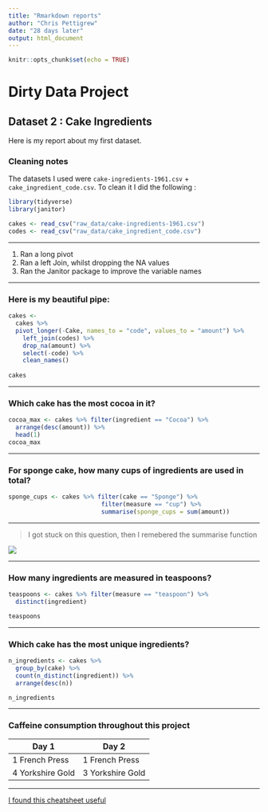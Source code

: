 ```yaml
---
title: "Rmarkdown reports"
author: "Chris Pettigrew"
date: "28 days later"
output: html_document
---
```


```r
knitr::opts_chunk$set(echo = TRUE)
```

# Dirty Data Project

## Dataset 2 : Cake Ingredients

Here is my report about my first dataset. 


### Cleaning notes


The datasets I used were `cake-ingredients-1961.csv` + `cake_ingredient_code.csv`. To clean it I did the following :


```r
library(tidyverse)
library(janitor)
```

```r
cakes <- read_csv("raw_data/cake-ingredients-1961.csv")
codes <- read_csv("raw_data/cake_ingredient_code.csv")
```

***

1. Ran a long pivot
2. Ran a left Join, whilst dropping the NA values
3. Ran the Janitor package to improve the variable names

***

### Here is my beautiful pipe:
```r
cakes <-
  cakes %>%
  pivot_longer(-Cake, names_to = "code", values_to = "amount") %>%
    left_join(codes) %>%
    drop_na(amount) %>%
    select(-code) %>%
    clean_names()
    
cakes

```

***

### Which cake has the most cocoa in it?
```r
cocoa_max <- cakes %>% filter(ingredient == "Cocoa") %>%
  arrange(desc(amount)) %>%
  head(1)
cocoa_max

```

***

### For sponge cake, how many cups of ingredients are used in total?
```r
sponge_cups <- cakes %>% filter(cake == "Sponge") %>%
                          filter(measure == "cup") %>%
                          summarise(sponge_cups = sum(amount))

```

***
> I got stuck on this question, then I remebered the summarise function

![](http://www.reactiongifs.com/r/2013/10/tim-and-eric-mind-blown.gif)

***

### How many ingredients are measured in teaspoons?
```r
teaspoons <- cakes %>% filter(measure == "teaspoon") %>%
  distinct(ingredient)

teaspoons
```

***

### Which cake has the most unique ingredients?
```r

n_ingredients <- cakes %>%
  group_by(cake) %>%
  count(n_distinct(ingredient)) %>%
  arrange(desc(n)) 

n_ingredients
```

***

### Caffeine consumption throughout this project
Day 1 | Day 2
------------- | -------------
1 French Press | 1 French Press
4 Yorkshire Gold | 3 Yorkshire Gold


***

[I found this cheatsheet useful](www.rstudio.com/wp-content/uploads/2015/02/rmarkdown-cheatsheet.pdf) 